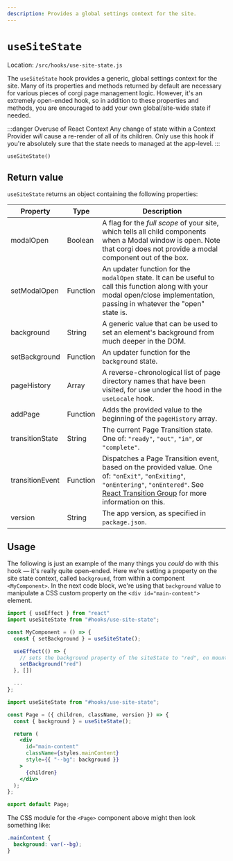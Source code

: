 ```yaml
---
description: Provides a global settings context for the site.
---
```


# `useSiteState`

Location: `/src/hooks/use-site-state.js`

The `useSiteState` hook provides a generic, global settings context for the site. Many of its properties and methods returned by default are necessary for various pieces of corgi page management logic. However, it's an extremely open-ended hook, so in addition to these properties and methods, you are encouraged to add your own global/site-wide state if needed.

:::danger Overuse of React Context
Any change of state within a Context Provider _will_ cause a re-render of all of its children. Only use this hook if you're absolutely sure that the state needs to managed at the app-level.
:::

`useSiteState()`

## Return value

`useSiteState` returns an object containing the following properties:

| Property        | Type     | Description                                                                                                                                                                                                                                       |
| --------------- | -------- | ------------------------------------------------------------------------------------------------------------------------------------------------------------------------------------------------------------------------------------------------- |
| modalOpen       | Boolean  | A flag for the _full scope_ of your site, which tells all child components when a Modal window is open. Note that corgi does not provide a modal component out of the box.                                                                        |
| setModalOpen    | Function | An updater function for the `modalOpen` state. It can be useful to call this function along with your modal open/close implementation, passing in whatever the "open" state is.                                                                   |
| background      | String   | A generic value that can be used to set an element's background from much deeper in the DOM.                                                                                                                                                      |
| setBackground   | Function | An updater function for the `background` state.                                                                                                                                                                                                   |
| pageHistory     | Array    | A reverse-chronological list of page directory names that have been visited, for use under the hood in the `useLocale` hook.                                                                                                                      |
| addPage         | Function | Adds the provided value to the beginning of the `pageHistory` array.                                                                                                                                                                              |
| transitionState | String   | The current Page Transition state. One of: `"ready"`, `"out"`, `"in"`, or `"complete"`.                                                                                                                                                           |
| transitionEvent | Function | Dispatches a Page Transition event, based on the provided value. One of: `"onExit"`, `"onExiting"`, `"onEntering"`, `"onEntered"`. See [React Transition Group](https://reactcommunity.org/react-transition-group/) for more information on this. |
| version         | String   | The app version, as specified in `package.json`.                                                                                                                                                                                                  |

## Usage

The following is just an example of the many things you _could_ do with this hook — it's really quite open-ended. Here we're setting a property on the site state context, called `background`, from within a component `<MyComponent>`. In the next code block, we're using that `background` value to manipulate a CSS custom property on the `<div id="main-content">` element.

```jsx
import { useEffect } from "react"
import useSiteState from "#hooks/use-site-state";

const MyComponent = () => {
  const { setBackground } = useSiteState();

  useEffect(() => {
    // sets the background property of the siteState to "red", on mount.
    setBackground("red")
  }, [])

  ...
};
```

```jsx title=/src/containers/page.js
import useSiteState from "#hooks/use-site-state";

const Page = ({ children, className, version }) => {
  const { background } = useSiteState();

  return (
    <div
      id="main-content"
      className={styles.mainContent}
      style={{ "--bg": background }}
    >
      {children}
    </div>
  );
};

export default Page;
```

The CSS module for the `<Page>` component above might then look something like:

```scss title=/src/containers/page.module.scss
.mainContent {
  background: var(--bg);
}
```
